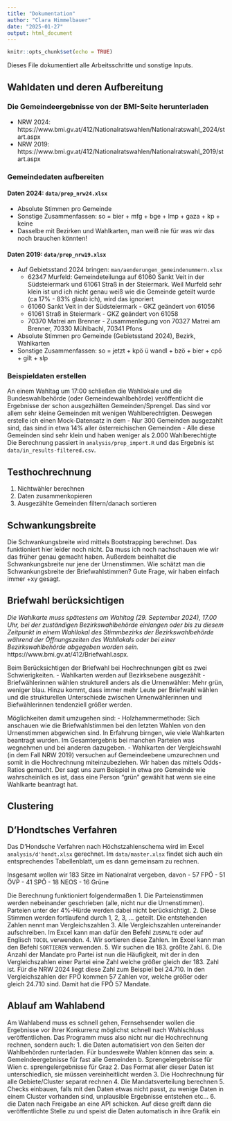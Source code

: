 ```yaml
---
title: "Dokumentation"
author: "Clara Himmelbauer"
date: "2025-01-27"
output: html_document
---
```


```r
knitr::opts_chunk$set(echo = TRUE)
```

Dieses File dokumentiert alle Arbeitsschritte und sonstige Inputs.

## Wahldaten und deren Aufbereitung

### Die Gemeindeergebnisse von der BMI-Seite herunterladen

- NRW 2024: https://www.bmi.gv.at/412/Nationalratswahlen/Nationalratswahl_2024/start.aspx
- NRW 2019: https://www.bmi.gv.at/412/Nationalratswahlen/Nationalratswahl_2019/start.aspx 

### Gemeindedaten aufbereiten

#### Daten 2024: `data/prep_nrw24.xlsx`
- Absolute Stimmen pro Gemeinde
- Sonstige Zusammenfassen: so = bier + mfg + bge + lmp + gaza + kp + keine
- Dasselbe mit Bezirken und Wahlkarten, man weiß nie für was wir das noch brauchen könnten!

#### Daten 2019: `data/prep_nrw19.xlsx`
- Auf Gebietsstand 2024 bringen: `man/aenderungen_gemeindenummern.xlsx`
    - 62347 Murfeld: Gemeindeteilunga auf 61060 Sankt Veit in der Südsteiermark und 61061 Straß in der Steiermark. Weil Murfeld sehr klein ist und ich nicht genau weiß wie die Gemeinde geteilt wurde (ca 17% - 83% glaub ich), wird das ignoriert
    - 61060 Sankt Veit in der Südsteiermark - GKZ geändert von 61056
    - 61061 Straß in Steiermark - GKZ geändert von 61058
    - 70370 Matrei am Brenner - Zusammenlegung von 70327 Matrei am Brenner, 70330 Mühlbachl, 70341 Pfons
- Absolute Stimmen pro Gemeinde (Gebietsstand 2024), Bezirk, Wahlkarten
- Sonstige Zusammenfassen: so = jetzt + kpö ü wandl + bzö + bier + cpö + gilt + slp

### Beispieldaten erstellen

An einem Wahltag um 17:00 schließen die Wahllokale und die Bundeswahlbehörde (oder Gemeindewahlbehörde) veröffentlicht die Ergebnisse der schon ausgezhälten Gemeinden/Sprengel. Das sind vor allem sehr kleine Gemeinden mit wenigen Wahlberechtigten. Deswegen erstelle ich einen Mock-Datensatz in dem
- Nur 300 Gemeinden ausgezahlt sind, das sind in etwa 14% aller österreichischen Gemeinden
- Alle diese Gemeinden sind sehr klein und haben weniger als 2.000 Wahlberechtigte
Die Berechnung passiert in `analysis/prep_import.R` und das Ergebnis ist `data/in_results-filtered.csv`. 

## Testhochrechnung

1. Nichtwähler berechnen
2. Daten zusammenkopieren
3. Ausgezählte Gemeinden filtern/danach sortieren

## Schwankungsbreite

Die Schwankungsbreite wird mittels Bootstrapping berechnet. Das funktioniert hier leider noch nicht. Da muss ich noch nachschauen wie wir das früher genau gemacht haben.
Außerdem beinhaltet die Schwankungsbreite nur jene der Urnenstimmen. Wie schätzt man die Schwankungsbreite der Briefwahlstimmen? Gute Frage, wir haben einfach immer +xy gesagt.

## Briefwahl berücksichtigen

*Die Wahlkarte muss spätestens am Wahltag (29. September 2024), 17.00 Uhr, bei der zuständigen Bezirkswahlbehörde einlangen oder bis zu diesem Zeitpunkt in einem Wahllokal des Stimmbezirks der Bezirkswahlbehörde während der Öffnungszeiten des Wahllokals oder bei einer Bezirkswahlbehörde abgegeben worden sein.* https://www.bmi.gv.at/412/Briefwahl.aspx. 

Beim Berücksichtigen der Briefwahl bei Hochrechnungen gibt es zwei Schwierigkeiten.
- Wahlkarten werden auf Bezirksebene ausgezählt
- Briefwählerinnen wählen strukturell anders als die Urnenwähler: Mehr grün, weniger blau.
Hinzu kommt, dass immer mehr Leute per Briefwahl wählen und die strukturellen Unterschiede zwischen Urnenwählerinnen und Biefwählerinnen tendenziell größer werden.

Möglichkeiten damit umzugehen sind:
- Holzhammermethode: Sich anschauen wie die Briefwahlstimmen bei den letzten Wahlen von den Urnenstimmen abgewichen sind. In Erfahrung birngen, wie viele Wahlkarten beantragt wurden. Im Gesamtergebnis bei manchen Parteien was wegnehmen und bei anderen dazugeben.
- Wahlkarten der Vergleichswahl (in dem Fall NRW 2019) versuchen auf Gemeindeebene umzurechnen und somit in die Hochrechnung miteinzubeziehen. Wir haben das mittels Odds-Ratios gemacht. Der sagt uns zum Beispiel in etwa pro Gemeinde wie wahrscheinlich es ist, dass eine Person "grün" gewählt hat wenn sie eine Wahlkarte beantragt hat.

## Clustering

## D'Hondtsches Verfahren

Das D'Hondsche Verfahren nach Höchstzahlenschema wird im Excel `analysis/d'hondt.xlsx` gerechnet. Im `data/master.xlsx` findet sich auch ein entsprechendes Tabellenblatt, um es dann gemeinsam zu rechnen.

Insgesamt wollen wir 183 Sitze im Nationalrat vergeben, davon
- 57 FPÖ
- 51 ÖVP
- 41 SPÖ
- 18 NEOS
- 16 Grüne

Die Berechnung funktioniert folgendermaßen
1. Die Parteienstimmen werden nebeinander geschrieben (alle, nicht nur die Urnenstimmen). Parteien unter der 4%-Hürde werden dabei nicht berücksichtigt.
2. Diese Stimmen werden fortlaufend durch 1, 2, 3, ... geteilt. Die entstehenden Zahlen nennt man Vergleichszahlen
3. Alle Vergleichszahlen untereinander aufschreiben. Im Excel kann man dafür den Befehl `ZUSPALTE` oder auf Englisch `TOCOL` verwenden.
4. Wir sortieren diese Zahlen. Im Excel kann man den Befehl `SORTIEREN` verwenden.
5. Wir suchen die 183. größte Zahl.
6. Die Anzahl der Mandate pro Partei ist nun die Häufigkeit, mit der in den Vergleichszahlen einer Partei eine Zahl welche größer gleich der 183. Zahl ist. Für die NRW 2024 liegt diese Zahl zum Beispiel bei 24.710. In den Vergleichszahlen der FPÖ kommen 57 Zahlen vor, welche größer oder gleich 24.710 sind. Damit hat die FPÖ 57 Mandate.

## Ablauf am Wahlabend

Am Wahlabend muss es schnell gehen, Fernsehsender wollen die Ergebnisse vor ihrer Konkurrenz möglichst schnell nach Wahlschluss veröffentlichen. Das Programm muss also nicht nur die Hochrechnung rechnen, sondern auch:
1. die Daten automatisiert von den Seiten der Wahlbehörden runterladen. Für bundesweite Wahlen können das sein:
    a. Gemeindeergebnisse für fast alle Gemeinden
    b. Sprengelergebnisse für Wien
    c. sprengelergebnisse für Graz
2. Das Format aller dieser Daten ist unterschiedlich, sie müssen vereinheitlicht werden
3. Die Hochrechnung für alle Gebiete/Cluster separat rechnen
4. Die Mandatsverteilung berechnen
5. Checks einbauen, falls mit den Daten etwas nicht passt, zu wenige Daten in einem Cluster vorhanden sind, unplausible Ergebnisse entstehen etc...
6. die Daten nach Freigabe an eine API schicken. Auf diese greift dann die veröffentlichte Stelle zu und speist die Daten automatisch in ihre Grafik ein